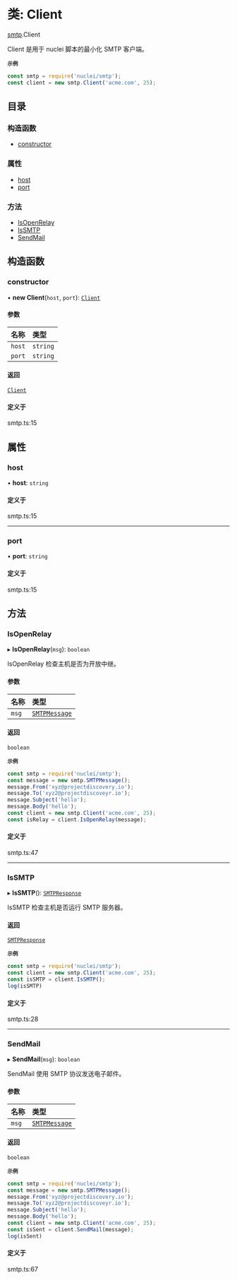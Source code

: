 # 类: Client

[smtp](/templates/protocols/javascript/modules/smtp).Client

Client 是用于 nuclei 脚本的最小化 SMTP 客户端。

**`示例`**

```javascript
const smtp = require('nuclei/smtp');
const client = new smtp.Client('acme.com', 25);
```

## 目录

### 构造函数

- [constructor](/templates/protocols/javascript/modules/smtp.Client#constructor)

### 属性

- [host](/templates/protocols/javascript/modules/smtp.Client#host)
- [port](/templates/protocols/javascript/modules/smtp.Client#port)

### 方法

- [IsOpenRelay](/templates/protocols/javascript/modules/smtp.Client#isopenrelay)
- [IsSMTP](/templates/protocols/javascript/modules/smtp.Client#issmtp)
- [SendMail](/templates/protocols/javascript/modules/smtp.Client#sendmail)

## 构造函数

### constructor

• **new Client**(`host`, `port`): [`Client`](/templates/protocols/javascript/modules/smtp.Client)

#### 参数

| 名称 | 类型 |
| :------ | :------ |
| `host` | `string` |
| `port` | `string` |

#### 返回

[`Client`](/templates/protocols/javascript/modules/smtp.Client)

#### 定义于

smtp.ts:15

## 属性

### host

• **host**: `string`

#### 定义于

smtp.ts:15

___

### port

• **port**: `string`

#### 定义于

smtp.ts:15

## 方法

### IsOpenRelay

▸ **IsOpenRelay**(`msg`): `boolean`

IsOpenRelay 检查主机是否为开放中继。

#### 参数

| 名称 | 类型 |
| :------ | :------ |
| `msg` | [`SMTPMessage`](/templates/protocols/javascript/modules/smtp.SMTPMessage) |

#### 返回

`boolean`

**`示例`**

```javascript
const smtp = require('nuclei/smtp');
const message = new smtp.SMTPMessage();
message.From('xyz@projectdiscovery.io');
message.To('xyz2@projectdiscoveyr.io');
message.Subject('hello');
message.Body('hello');
const client = new smtp.Client('acme.com', 25);
const isRelay = client.IsOpenRelay(message);
```

#### 定义于

smtp.ts:47

___

### IsSMTP

▸ **IsSMTP**(): [`SMTPResponse`](/templates/protocols/javascript/modules/smtp.SMTPResponse)

IsSMTP 检查主机是否运行 SMTP 服务器。

#### 返回

[`SMTPResponse`](/templates/protocols/javascript/modules/smtp.SMTPResponse)

**`示例`**

```javascript
const smtp = require('nuclei/smtp');
const client = new smtp.Client('acme.com', 25);
const isSMTP = client.IsSMTP();
log(isSMTP)
```

#### 定义于

smtp.ts:28

___

### SendMail

▸ **SendMail**(`msg`): `boolean`

SendMail 使用 SMTP 协议发送电子邮件。

#### 参数

| 名称 | 类型 |
| :------ | :------ |
| `msg` | [`SMTPMessage`](/templates/protocols/javascript/modules/smtp.SMTPMessage) |

#### 返回

`boolean`

**`示例`**

```javascript
const smtp = require('nuclei/smtp');
const message = new smtp.SMTPMessage();
message.From('xyz@projectdiscovery.io');
message.To('xyz2@projectdiscoveyr.io');
message.Subject('hello');
message.Body('hello');
const client = new smtp.Client('acme.com', 25);
const isSent = client.SendMail(message);
log(isSent)
```

#### 定义于

smtp.ts:67
